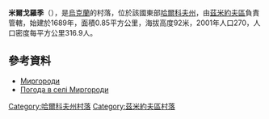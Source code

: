 {{coord|49|44|33|N|36|11|8|E|scale:100000_region:UA|display=title}}

'''米爾戈羅季'''（{{lang-uk|Миргороди}}），是[[烏克蘭|烏克蘭]]的村落，位於該國東部[[哈爾科夫州|哈爾科夫州]]，由[[茲米約夫區|茲米約夫區]]負責管轄，始建於1689年，面積0.85平方公里，海拔高度92米，2001年人口270，人口密度每平方公里316.9人。

==參考資料==
* [http://w1.c1.rada.gov.ua/pls/z7502/A005?rdat1=09.01.2009&rf7571=33126 Миргороди]{{dead link|date=2018年4月 |bot=InternetArchiveBot |fix-attempted=yes }}
* [http://weather.in.ua/ua/har'kovskaja/15680 Погода в селі Миргороди] {{Wayback|url=http://weather.in.ua/ua/har%27kovskaja/15680 |date=20160323024914 }}

{{DEFAULTSORT:Миргороди}}
[[Category:哈爾科夫州村落|Category:哈爾科夫州村落]]
[[Category:茲米約夫區村落|Category:茲米約夫區村落]]


{{Kharkiv-geo-stub}}